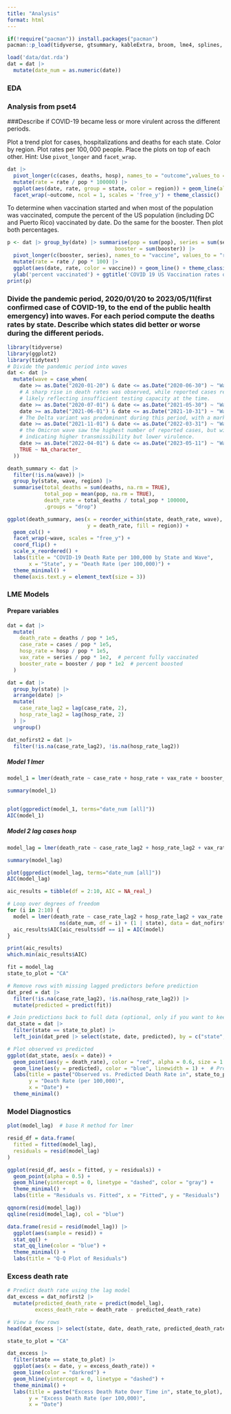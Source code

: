 ---
title: "Analysis"
format: html
---

```{r}
if(!require("pacman")) install.packages("pacman")
pacman::p_load(tidyverse, gtsummary, kableExtra, broom, lme4, splines, ggeffects, nlme, splines)
```


```{r}
load('data/dat.rda')
dat = dat |>
  mutate(date_num = as.numeric(date))
```

### EDA
### Analysis from pset4

###Describe if COVID-19 became less or more virulent across the different periods.

Plot a trend plot for cases, hospitalizations and deaths for each state. Color by region. Plot rates per $100,000$ people. Place the plots on top of each other. Hint: Use `pivot_longer` and `facet_wrap`.
```{r}
dat |> 
  pivot_longer(c(cases, deaths, hosp), names_to = "outcome",values_to = "rate") |> 
  mutate(rate = rate / pop * 100000) |>
  ggplot(aes(date, rate, group = state, color = region)) + geom_line(alpha = 0.25) + 
  facet_wrap(~outcome, ncol = 1, scales = 'free_y') + theme_classic()
```

To determine when vaccination started and when most of the population was vaccinated, compute the percent of the US population (including DC and Puerto Rico) vaccinated by date. Do the same for the booster. Then plot both percentages.
```{r}
p <- dat |> group_by(date) |> summarise(pop = sum(pop), series = sum(series),
                                   booster = sum(booster)) |>
  pivot_longer(c(booster, series), names_to = "vaccine", values_to = "rate") |>
  mutate(rate = rate / pop * 100) |>
  ggplot(aes(date, rate, color = vaccine)) + geom_line() + theme_classic() + 
  ylab('percent vaccinated') + ggtitle('COVID 19 US Vaccination rates over time')
print(p)
```

### Divide the pandemic period, 2020/01/20 to 2023/05/11(first confirmed case of COVID-19, to the end of the public health emergency) into waves. For each period compute the deaths rates by state. Describe which states did better or worse during the different periods.
```{r}
library(tidyverse)
library(ggplot2)
library(tidytext)
# Divide the pandemic period into waves
dat <- dat |> 
  mutate(wave = case_when(
    date >= as.Date("2020-01-20") & date <= as.Date("2020-06-30") ~ "Wave 1",  # Initial outbreak
    # A sharp rise in death rates was observed, while reported cases remained low, 
    # likely reflecting insufficient testing capacity at the time.
    date >= as.Date("2020-07-01") & date <= as.Date("2021-05-30") ~ "Wave 2",  # first peak at 2020/12
    date >= as.Date("2021-06-01") & date <= as.Date("2021-10-31") ~ "Wave 3",  # Delta variant, second peak at 2021/09
    # The Delta variant was predominant during this period, with a marked increase in virulence.
    date >= as.Date("2021-11-01") & date <= as.Date("2022-03-31") ~ "Wave 4",  # Omicron variant, third peak at 2022/01
    # the Omicron wave saw the highest number of reported cases, but without a corresponding surge in hospitalizations and deaths,
    # indicating higher transmissibility but lower virulence.
    date >= as.Date("2022-04-01") & date <= as.Date("2023-05-11") ~ "Wave 5",  # Omicron subvariants (e.g.BQ.1, XBB),a small peak at 2022/12
    TRUE ~ NA_character_
  ))

death_summary <- dat |> 
  filter(!is.na(wave)) |> 
  group_by(state, wave, region) |> 
  summarise(total_deaths = sum(deaths, na.rm = TRUE),
            total_pop = mean(pop, na.rm = TRUE),
            death_rate = total_deaths / total_pop * 100000,
            .groups = "drop")

ggplot(death_summary, aes(x = reorder_within(state, death_rate, wave), 
                          y = death_rate, fill = region)) +
  geom_col() +
  facet_wrap(~wave, scales = "free_y") +
  coord_flip() +
  scale_x_reordered() + 
  labs(title = "COVID-19 Death Rate per 100,000 by State and Wave",
       x = "State", y = "Death Rate (per 100,000)") +
  theme_minimal() +
  theme(axis.text.y = element_text(size = 3)) 

```



### LME Models

#### Prepare variables
```{r}
dat = dat |> 
  mutate(
    death_rate = deaths / pop * 1e5,
    case_rate = cases / pop * 1e5,
    hosp_rate = hosp / pop * 1e5,
    vax_rate = series / pop * 1e2,  # percent fully vaccinated
    booster_rate = booster / pop * 1e2  # percent boosted
  )

dat = dat |> 
  group_by(state) |> 
  arrange(date) |> 
  mutate(
    case_rate_lag2 = lag(case_rate, 2),
    hosp_rate_lag2 = lag(hosp_rate, 2)
  ) |> 
  ungroup()

dat_nofirst2 = dat |>
  filter(!is.na(case_rate_lag2), !is.na(hosp_rate_lag2))
```


##### Model 1 lmer
```{r}
model_1 = lmer(death_rate ~ case_rate + hosp_rate + vax_rate + booster_rate + ns(date_num, df = 5) + (1 | state), data = dat_nofirst2)

summary(model_1)


plot(ggpredict(model_1, terms="date_num [all]"))
AIC(model_1)
```



##### Model 2 lag cases hosp
```{r}
model_lag = lmer(death_rate ~ case_rate_lag2 + hosp_rate_lag2 + vax_rate + booster_rate + ns(date_num, df = 8) + (1 | state), data = dat_nofirst2)

summary(model_lag)

plot(ggpredict(model_lag, terms="date_num [all]"))
AIC(model_lag)
```

```{r}
aic_results = tibble(df = 2:10, AIC = NA_real_)

# Loop over degrees of freedom
for (i in 2:10) {
  model = lmer(death_rate ~ case_rate_lag2 + hosp_rate_lag2 + vax_rate + booster_rate +
                 ns(date_num, df = i) + (1 | state), data = dat_nofirst2)
  aic_results$AIC[aic_results$df == i] = AIC(model)
}

print(aic_results)
which.min(aic_results$AIC)
```



```{r}
fit = model_lag
state_to_plot = "CA"

# Remove rows with missing lagged predictors before prediction
dat_pred = dat |>
  filter(!is.na(case_rate_lag2), !is.na(hosp_rate_lag2)) |>
  mutate(predicted = predict(fit))

# Join predictions back to full data (optional, only if you want to keep NA rows in plotting)
dat_state = dat |> 
  filter(state == state_to_plot) |>
  left_join(dat_pred |> select(state, date, predicted), by = c("state", "date"))

# Plot observed vs predicted
ggplot(dat_state, aes(x = date)) +
  geom_point(aes(y = death_rate), color = "red", alpha = 0.6, size = 1.2) +  # Observed
  geom_line(aes(y = predicted), color = "blue", linewidth = 1) +  # Predicted
  labs(title = paste("Observed vs. Predicted Death Rate in", state_to_plot),
       y = "Death Rate (per 100,000)",
       x = "Date") +
  theme_minimal()
```

### Model Diagnostics
```{r}
plot(model_lag)  # base R method for lmer

resid_df = data.frame(
  fitted = fitted(model_lag),
  residuals = resid(model_lag)
)

ggplot(resid_df, aes(x = fitted, y = residuals)) +
  geom_point(alpha = 0.5) +
  geom_hline(yintercept = 0, linetype = "dashed", color = "gray") +
  theme_minimal() +
  labs(title = "Residuals vs. Fitted", x = "Fitted", y = "Residuals")
```

```{r}
qqnorm(resid(model_lag))
qqline(resid(model_lag), col = "blue")

data.frame(resid = resid(model_lag)) |> 
  ggplot(aes(sample = resid)) +
  stat_qq() +
  stat_qq_line(color = "blue") +
  theme_minimal() +
  labs(title = "Q-Q Plot of Residuals")
```

### Excess death rate
```{r}
# Predict death rate using the lag model
dat_excess = dat_nofirst2 |> 
  mutate(predicted_death_rate = predict(model_lag),
         excess_death_rate = death_rate - predicted_death_rate)

# View a few rows
head(dat_excess |> select(state, date, death_rate, predicted_death_rate, excess_death_rate))
```

```{r}
state_to_plot = "CA"

dat_excess |> 
  filter(state == state_to_plot) |> 
  ggplot(aes(x = date, y = excess_death_rate)) +
  geom_line(color = "darkred") +
  geom_hline(yintercept = 0, linetype = "dashed") +
  theme_minimal() +
  labs(title = paste("Excess Death Rate Over Time in", state_to_plot),
       y = "Excess Death Rate (per 100,000)",
       x = "Date")
```


